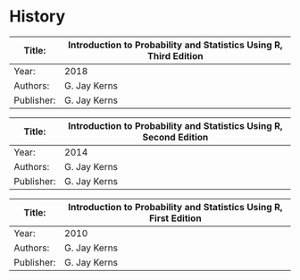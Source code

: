 # History {#cha-history}

| Title:     | Introduction to Probability and Statistics Using R, Third Edition |
|------------+-------------------------------------------------------------------|
| Year:      | 2018                                                              |
| Authors:   | G. Jay Kerns                                                      |
| Publisher: | G. Jay Kerns                                                      |

| Title:     | Introduction to Probability and Statistics Using R, Second Edition |
|------------+--------------------------------------------------------------------|
| Year:      | 2014                                                               |
| Authors:   | G. Jay Kerns                                                       |
| Publisher: | G. Jay Kerns                                                       |

| Title:     | Introduction to Probability and Statistics Using R, First Edition |
|------------+-------------------------------------------------------------------|
| Year:      | 2010                                                              |
| Authors:   | G. Jay Kerns                                                      |
| Publisher: | G. Jay Kerns                                                      |


